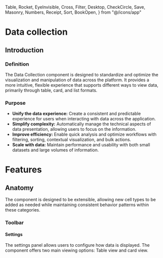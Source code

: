   Table,
  Rocket,
  EyeInvisible,
  Cross,
  Filter,
  Desktop,
  CheckCircle,
  Save,
  Masonry,
  Numbers,
  Receipt,
  Sort,
  BookOpen,
} from "@/icons/app"


<Meta title="Data collection" />

# Data collection

## Introduction

### Definition

The Data Collection component is designed to standardize and optimize the
visualization and manipulation of data across the platform. It provides a more
intuitive, flexible experience that supports different ways to view data,
primarily through table, card, and list formats.

### Purpose

- **Unify the data experience:** Create a consistent and predictable experience
  for users when interacting with data across the application.
- **Simplify complexity:** Automatically manage the technical aspects of data
  presentation, allowing users to focus on the information.
- **Improve efficiency:** Enable quick analysis and optimize workflows with
  filtering, sorting, contextual visualization, and bulk actions.
- **Scale with data:** Maintain performance and usability with both small
  datasets and large volumes of information.

# Features

<Unstyled>
  <FeatureGrid
    features={[
      {
        icon: Masonry,
        title: "View Modes",
        description:
          "Data Collection offers multiple visualization modes, each optimized for different contexts and needs.",
        href: "/?path=/docs/components-data-collection-visualizations--documentation",
      },
      {
        icon: Rocket,
        title: "Actions",
        description: "Data Collection offers global and item level actions.",
        href: "/?path=/docs/components-data-collection-actions--documentation",
      },
      {
        icon: EyeInvisible,
        title: "Value display",
        description:
          "The data items render is abstracted for semantic display.",
        href: "/?path=/docs/components-data-collection-value-display--documentation",
      },
      {
        icon: Filter,
        title: "Filters",
        description: "Data Collection offers filtering capabilities.",
        href: "/?path=/docs/components-data-collection-filters--documentation",
      },
      {
        icon: Filter,
        title: "Navigation Filters",
        description: "Filtering specialized for navigation though the data",
        href: "/?path=/docs/components-data-collection-navigation-filters--documentation",
      },
      {
        icon: CheckCircle,
        title: "Selectable and bulk actions",
        description: "How to allow users to selectable and run bulk actions",
        href: "/?path=/docs/components-data-collection-selectable-and-bulk-actions--documentation",
      },
      {
        icon: Save,
        title: "Persistence",
        description:
          "Store the state of the data collection for the next visit",
        href: "/?path=/docs/components-data-collection-status-persistence--documentation",
      },
      {
        icon: Receipt,
        title: "Summary",
        description: "Renders summary data for the data collection",
        href: "/?path=/docs/components-data-collection-summary--documentation",
      },
      {
        icon: Numbers,
        title: "Total items summary",
        description:
          "Renders a summary of the total number of items in the data collection",
        href: "/?path=/docs/components-data-collection-total-items-summary--documentation",
      },
      {
        icon: Cross,
        title: "Empty State",
        description:
          "Renders a customizable empty state when no data is available.",
        href: "/?path=/docs/components-data-collection-empty-state--documentation",
      },
      {
        icon: Spinner,
        title: "Loading",
        description:
          "Learn how data collection can display a loading state while data is being retrieved or processed.",
        href: "/?path=/docs/components-data-collection-loading--documentation",
      },
      {
        icon: Sort,
        title: "Sorting",
        description:
          "Learn how data collection can display a sorting state while data is being retrieved or processed.",
        href: "/?path=/docs/components-data-collection-sorting--documentation",
      },
      {
        icon: BookOpen,
        title: "Pagination",
        description:
          "Learn how data collection can display a pagination state while data is being retrieved or processed.",
        href: "/?path=/docs/data-collection-pagination--documentation",
      },
      {
        icon: Desktop,
        title: "FullHeight Mode",
        description:
          "Learn how data collection can use the full height mode to scroll only the main content.",
        href: "/?path=/docs/components-data-collection-full-height--documentation",
      },
    ]}
  />
</Unstyled>

<Canvas
  of={DataCollectionStories.BasicTableView}
  meta={DataCollectionStories}
/>

## Anatomy

The component is designed to be extensible, allowing new cell types to be added
as needed while maintaining consistent behavior patterns within these
categories.

### Toolbar

#### Settings

The settings panel allows users to configure how data is displayed. The
component offers two main viewing options: Table view and card view.

<Canvas
  of={DataCollectionStories.WithMultipleVisualizations}
  meta={DataCollectionStories}
/>
